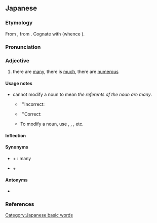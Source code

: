 ==Japanese==
{{ja-kanjitab|おお|yomi=kun}}

===Etymology===
From {{inh|ja|ojp|sort=おお|-}}, from {{inh|ja|jpx-pro|*əpə}}. Cognate with {{cog|jpx-ryu-pro|*opo}} (whence {{cog|ryu|多さん|tr=ufusan}}).

===Pronunciation===
{{ja-pron|おおい|acc=1|acc2=2|acc_ref=SMK2,NHK}}

===Adjective===
{{ja-adj|infl=i|おおい|hhira=おほい}}

# there are [[many]], there is [[much]], there are [[numerous]]
#: {{ja-usex|ここは、人が'''多い'''。|ここ は、 ひと が '''おおい'''。|Here are '''many''' people.}}
#: {{ja-usex|今年は、雪が'''多い'''。|ことし は、 ゆき が '''おおい'''。|It snows '''much''' this year.}}
#: {{ja-usex|リンゴの数は、ミカンより'''多い'''。|リンゴ の かず は、 ミカン より '''おおい'''。|The number of apples is greater than the number of oranges.}}

====Usage notes====
* {{lang|ja|多い}} cannot modify a noun to mean ''the referents of the noun are many''.
** '''Incorrect:
**: {{ja-usex-inline|'''多い'''人|'''おおい''' ひと|'''many''' people}}
** '''Correct:
**: {{ja-usex-inline|子%供が'''多い'''人|こ%ども が '''おおい''' ひと|a person with '''many''' children}}
**: {{ja-usex-inline|人の数が'''多い'''|ひと の かず が '''おおい'''|the number of people is '''many''' → there are '''many''' people}}
** To modify a noun, use {{ja-r|[[多く]]の|おおく の}}, {{ja-r|[[たくさん]] の}}, {{ja-r|数%多い|かず%おおい}}, etc.

====Inflection====
{{ja-i|おお}}

====Synonyms====
* {{ja-r|沢山|たくさん}} + {{ja-r|の}}: many
* {{ja-r|幾つも|いくつも}} + {{ja-r|の}}

====Antonyms====
* {{ja-r|少ない|すくない}}

===References===
<references/>

[[Category:Japanese basic words]]